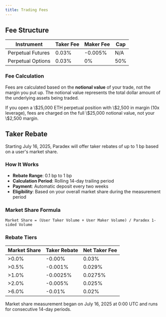 ```yaml
---
title: Trading Fees
---
```


## Fee Structure

| Instrument        | Taker Fee | Maker Fee | Cap |
| ----------------- | --------- | --------- | ----|
| Perpetual Futures | 0.03%     | -0.005%   | N/A |
| Perpetual Options | 0.03%     | 0%        | 50% |


### Fee Calculation

Fees are calculated based on the **notional value** of your trade, not the margin you put up.
The notional value represents the total dollar amount of the underlying assets being traded.

<Tip title="Fee Example">
If you open a \$25,000 ETH perpetual position with \$2,500 in margin (10x leverage), fees are charged on the full \$25,000 notional value, not your \$2,500 margin.
</Tip>

## Taker Rebate

Starting July 16, 2025, Paradex will offer taker rebates of up to 1 bp based on a user's market share.

### How It Works

- **Rebate Range**: 0.1 bp to 1 bp
- **Calculation Period**: Rolling 14-day trailing period
- **Payment**: Automatic deposit every two weeks
- **Eligibility**: Based on your overall market share during the measurement period

### Market Share Formula

```
Market Share = (User Taker Volume + User Maker Volume) / Paradex 1-sided Volume
```

### Rebate Tiers

| Market Share | Taker Rebate | Net Taker Fee |
| ------------ | ------------ | ------------- |
| >0.0%        | -0.00%       | 0.03%         |
| >0.5%        | -0.001%      | 0.029%        |
| >1.0%        | -0.0025%     | 0.0275%       |
| >2.0%        | -0.005%      | 0.025%        |
| >6.0%        | -0.01%       | 0.02%         |

<Tip>
Market share measurement began on July 16, 2025 at 0:00 UTC and runs for consecutive 14-day periods.
</Tip>

